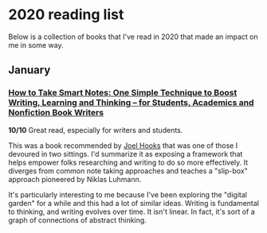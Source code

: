 
# 2020 reading list

Below is a collection of books that I've read in 2020 that made an impact on me
in some way.

## January

### <a target="_blank" href="https://www.amazon.com/gp/product/1542866502/ref=as_li_tl?ie=UTF8&camp=1789&creative=9325&creativeASIN=1542866502&linkCode=as2&tag=johno-20&linkId=590d6bdef8b2366bd0b518033296c270">How to Take Smart Notes: One Simple Technique to Boost Writing, Learning and Thinking – for Students, Academics and Nonfiction Book Writers</a><img src="//ir-na.amazon-adsystem.com/e/ir?t=johno-20&l=am2&o=1&a=1542866502" width="1" height="1" border="0" alt="" style="border:none !important; margin:0px !important;" />

**10/10** Great read, especially for writers and students.

This was a book recommended by [Joel Hooks](https://joelhooks.com) that was one
of those I devoured in two sittings. I'd summarize it as exposing a framework that
helps empower folks researching and writing to do so more effectively. It diverges
from common note taking approaches and teaches a "slip-box" approach pioneered by
Niklas Luhmann.

It's particularly interesting to me because I've been exploring the "digital garden"
for a while and this had a lot of similar ideas. Writing is fundamental to thinking,
and writing evolves over time. It isn't linear. In fact, it's sort of a graph of
connections of abstract thinking.
